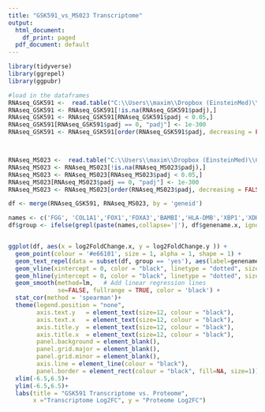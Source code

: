 ```yaml
---
title: "GSK591_vs_MS023 Transcriptome"
output:
  html_document:
    df_print: paged
  pdf_document: default
---
```

```r
library(tidyverse)
library(ggrepel)
library(ggpubr)
```


```r
#load in the dataframes
RNAseq_GSK591 <-  read.table("C:\\Users\\maxim\\Dropbox (EinsteinMed)\\CloudStation\\PRMT\\RNAseq\\Dataframes\\completefile_Control_vs_GSK591_res.05_FC0_genename.txt", header = TRUE)
RNAseq_GSK591 <- RNAseq_GSK591[!is.na(RNAseq_GSK591$padj),]
RNAseq_GSK591 <- RNAseq_GSK591[RNAseq_GSK591$padj < 0.05,]
RNAseq_GSK591[RNAseq_GSK591$padj == 0, "padj"] <- 1e-300
RNAseq_GSK591 <- RNAseq_GSK591[order(RNAseq_GSK591$padj, decreasing = FALSE),]



RNAseq_MS023 <-  read.table("C:\\Users\\maxim\\Dropbox (EinsteinMed)\\CloudStation\\PRMT\\RNAseq\\Dataframes\\completefile_Control_vs_MS023_res.05_FC0_genename.txt", header = TRUE)
RNAseq_MS023 <- RNAseq_MS023[!is.na(RNAseq_MS023$padj),]
RNAseq_MS023 <- RNAseq_MS023[RNAseq_MS023$padj < 0.05,]
RNAseq_MS023[RNAseq_MS023$padj == 0, "padj"] <- 1e-300
RNAseq_MS023 <- RNAseq_MS023[order(RNAseq_MS023$padj, decreasing = FALSE),]

```


```r
df <- merge(RNAseq_GSK591, RNAseq_MS023, by = 'geneid')
```

```r

names <- c('FGG', 'COL1A1','FOX1','FOXA3','BAMBI','HLA-DMB','XBP1','XDH','COL16A1','TNFRSF9','FBN1','BCL2A1','CDH4','EGFR')
df$group <- ifelse(grepl(paste(names,collapse='|'), df$genename.x, ignore.case = TRUE), "yes", "no")


ggplot(df, aes(x = log2FoldChange.x, y = log2FoldChange.y )) + 
  geom_point(colour = '#e66101', size = 1, alpha = 1, shape = 1) + 
  geom_text_repel(data = subset(df, group == 'yes'), aes(label=genename.x),  size=2, colour = "black", max.overlaps = 100)+
  geom_vline(xintercept = 0, color = "black", linetype = "dotted", size = 0.5) +
  geom_hline(yintercept = 0, color = "black", linetype = "dotted", size = 0.5) +
  geom_smooth(method=lm,   # Add linear regression lines
              se=FALSE, fullrange = TRUE, color = 'black') + 
  stat_cor(method = 'spearman')+
  theme(legend.position = "none",
        axis.text.y   = element_text(size=12, colour = "black"),
        axis.text.x   = element_text(size=12, colour = "black"),
        axis.title.y  = element_text(size=12, colour = "black"),
        axis.title.x  = element_text(size=12, colour = "black"),
        panel.background = element_blank(),
        panel.grid.major = element_blank(), 
        panel.grid.minor = element_blank(),
        axis.line = element_line(colour = "black"),
        panel.border = element_rect(colour = "black", fill=NA, size=1))+
  xlim(-6.5,6.5)+
  ylim(-6.5,6.5)+
  labs(title = "GSK591 Transcriptome vs. Proteome", 
       x ="Transcriptome Log2FC", y = "Proteome Log2FC") 
```